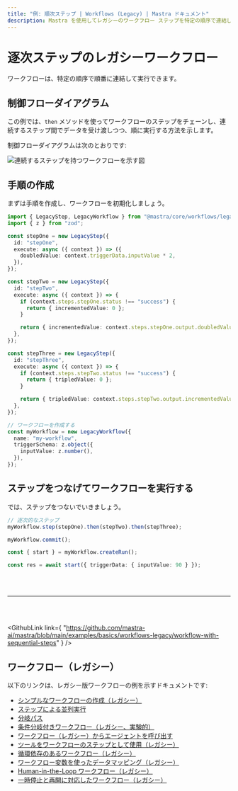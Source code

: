 ```yaml
---
title: "例: 順次ステップ | Workflows (Legacy) | Mastra ドキュメント"
description: Mastra を使用してレガシーのワークフロー ステップを特定の順序で連結し、ステップ間でデータを受け渡す例。
---
```




# 逐次ステップのレガシーワークフロー

ワークフローは、特定の順序で順番に連結して実行できます。

## 制御フローダイアグラム

この例では、`then` メソッドを使ってワークフローのステップをチェーンし、連続するステップ間でデータを受け渡しつつ、順に実行する方法を示します。

制御フローダイアグラムは次のとおりです:

<img
  src="/sequential-chains.png"
  alt="連続するステップを持つワークフローを示す図"
  width={600}
/>

## 手順の作成

まずは手順を作成し、ワークフローを初期化しましょう。

```ts showLineNumbers copy
import { LegacyStep, LegacyWorkflow } from "@mastra/core/workflows/legacy";
import { z } from "zod";

const stepOne = new LegacyStep({
  id: "stepOne",
  execute: async ({ context }) => ({
    doubledValue: context.triggerData.inputValue * 2,
  }),
});

const stepTwo = new LegacyStep({
  id: "stepTwo",
  execute: async ({ context }) => {
    if (context.steps.stepOne.status !== "success") {
      return { incrementedValue: 0 };
    }

    return { incrementedValue: context.steps.stepOne.output.doubledValue + 1 };
  },
});

const stepThree = new LegacyStep({
  id: "stepThree",
  execute: async ({ context }) => {
    if (context.steps.stepTwo.status !== "success") {
      return { tripledValue: 0 };
    }

    return { tripledValue: context.steps.stepTwo.output.incrementedValue * 3 };
  },
});

// ワークフローを作成する
const myWorkflow = new LegacyWorkflow({
  name: "my-workflow",
  triggerSchema: z.object({
    inputValue: z.number(),
  }),
});
```


## ステップをつなげてワークフローを実行する

では、ステップをつないでいきましょう。

```ts showLineNumbers copy
// 逐次的なステップ
myWorkflow.step(stepOne).then(stepTwo).then(stepThree);

myWorkflow.commit();

const { start } = myWorkflow.createRun();

const res = await start({ triggerData: { inputValue: 90 } });
```

<br />

<br />

<hr className="dark:border-[#404040] border-gray-300" />

<br />

<br />

<GithubLink
  link={
"https://github.com/mastra-ai/mastra/blob/main/examples/basics/workflows-legacy/workflow-with-sequential-steps"
}
/>


## ワークフロー（レガシー）

以下のリンクは、レガシー版ワークフローの例を示すドキュメントです:

- [シンプルなワークフローの作成（レガシー）](/examples/workflows_legacy/creating-a-workflow)
- [ステップによる並列実行](/examples/workflows_legacy/parallel-steps)
- [分岐パス](/examples/workflows_legacy/branching-paths)
- [条件分岐付きワークフロー（レガシー、実験的）](/examples/workflows_legacy/conditional-branching)
- [ワークフロー（レガシー）からエージェントを呼び出す](/examples/workflows_legacy/calling-agent)
- [ツールをワークフローのステップとして使用（レガシー）](/examples/workflows_legacy/using-a-tool-as-a-step)
- [循環依存のあるワークフロー（レガシー）](/examples/workflows_legacy/cyclical-dependencies)
- [ワークフロー変数を使ったデータマッピング（レガシー）](/examples/workflows_legacy/workflow-variables)
- [Human-in-the-Loop ワークフロー（レガシー）](/examples/workflows_legacy/human-in-the-loop)
- [一時停止と再開に対応したワークフロー（レガシー）](/examples/workflows_legacy/suspend-and-resume)